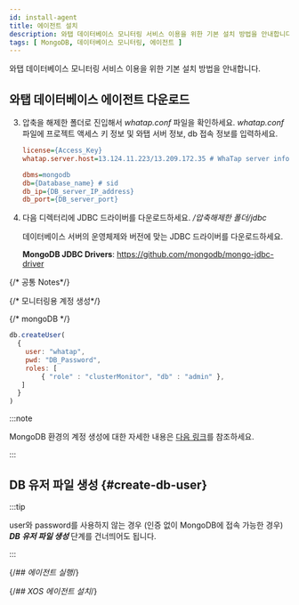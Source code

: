```yaml
---
id: install-agent
title: 에이전트 설치
description: 와탭 데이터베이스 모니터링 서비스 이용을 위한 기본 설치 방법을 안내합니다.
tags: [ MongoDB, 데이터베이스 모니터링, 에이전트 ]
---
```



와탭 데이터베이스 모니터링 서비스 이용을 위한 기본 설치 방법을 안내합니다.


<Agentsignupguide />   

<Youtube ko='e_UpCgapfQY' en='MIo3HRIOt8M' ja='MIo3HRIOt8M' />


<Createprojectv2 />


<Accesskey />

## 와탭 데이터베이스 에이전트 다운로드


<Dbinstallagentsteps /> 

3. 압축을 해제한 폴더로 진입해서 *whatap.conf* 파일을 확인하세요. *whatap.conf* 파일에 프로젝트 액세스 키 정보 및 와탭 서버 정보, db 접속 정보를 입력하세요.

    ```ini title='whatap.conf'
    license={Access_Key}
    whatap.server.host=13.124.11.223/13.209.172.35 # WhaTap server information

    dbms=mongodb
    db={Database_name} # sid
    db_ip={DB_server_IP_address}
    db_port={DB_server_port}
    ```

4. 다음 디렉터리에 JDBC 드라이버를 다운로드하세요. */압축해제한 폴더/jdbc*

    데이터베이스 서버의 운영체제와 버전에 맞는 JDBC 드라이버를 다운로드하세요.

    **MongoDB JDBC Drivers**: https://github.com/mongodb/mongo-jdbc-driver

{/* 공통 Notes*/}

<Dbinstallagentcommonnotes />

{/* 모니터링용 계정 생성*/}

<Dbcreatemonitoringaccount />

{/* mongoDB */}

```javascript
db.createUser(
  {
    user: "whatap",
    pwd: "DB_Password",
    roles: [
        { "role" : "clusterMonitor", "db" : "admin" },
   ]
  }
)
```

:::note

MongoDB 환경의 계정 생성에 대한 자세한 내용은 [다음 링크](https://www.mongodb.com/docs/manual/reference/method/db.createUser/)를 참조하세요.

:::

## DB 유저 파일 생성 {#create-db-user}

:::tip

user와 password를 사용하지 않는 경우 (인증 없이 MongoDB에 접속 가능한 경우) ***DB 유저 파일 생성*** 단계를 건너띄어도 됩니다.

:::

<DBuserDesc />


<Dbcreatedbuserfilebody /> 

{/*## 에이전트 실행*/}

<Dbrunagent /> 

{/*## XOS 에이전트 설치*/}

<Dbinstallxosagent /> 